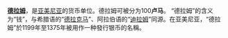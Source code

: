 '''[[亚美尼亚德拉姆|德拉姆]]'''，是[[亚美尼亚|亚美尼亚]]的货币单位。德拉姆可被分为100'''卢马'''。 “德拉姆”的含义为“钱”，与希腊语的“[[德拉克马|德拉克马]]”、阿拉伯语的“[[迪拉姆|迪拉姆]]”同源。在亚美尼亚，“德拉姆”於1199年至1375年被用作一种發行银币的名稱。